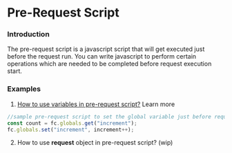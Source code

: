 # Pre-Request Script

### Introduction
The pre-request script is a javascript script that will get executed just before the request run. You can write javascript to perform certain operations which are needed to be completed before request execution start.


### Examples
1. [How to use variables in pre-request script?](/scripts/variables#use-of-variables-in-scripts) Learn more
```ts
//sample pre-request script to set the global variable just before request run
const count = fc.globals.get("increment");
fc.globals.set("increment", increment++);
```

2. How to use **request** object in pre-request script? (wip)